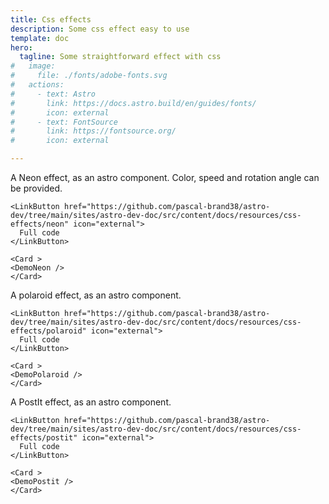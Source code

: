 ```yaml
---
title: Css effects
description: Some css effect easy to use
template: doc
hero:
  tagline: Some straightforward effect with css
#   image:
#     file: ./fonts/adobe-fonts.svg
#   actions:
#     - text: Astro
#       link: https://docs.astro.build/en/guides/fonts/
#       icon: external
#     - text: FontSource
#       link: https://fontsource.org/
#       icon: external

---
```



<CardGrid>
	<Card title='Neon Effect'>
    A Neon effect, as an astro component. Color, speed and rotation angle can be provided.

    <LinkButton href="https://github.com/pascal-brand38/astro-dev/tree/main/sites/astro-dev-doc/src/content/docs/resources/css-effects/neon" icon="external">
      Full code
    </LinkButton>
  </Card>

	<Card >
    <DemoNeon />
	</Card>
</CardGrid>

<CardGrid>
	<Card title='Polaroid'>
    A polaroid effect, as an astro component.

    <LinkButton href="https://github.com/pascal-brand38/astro-dev/tree/main/sites/astro-dev-doc/src/content/docs/resources/css-effects/polaroid" icon="external">
      Full code
    </LinkButton>
  </Card>

	<Card >
    <DemoPolaroid />
	</Card>
</CardGrid>

<CardGrid>
	<Card title='PostIt'>
    A PostIt effect, as an astro component.

    <LinkButton href="https://github.com/pascal-brand38/astro-dev/tree/main/sites/astro-dev-doc/src/content/docs/resources/css-effects/postit" icon="external">
      Full code
    </LinkButton>
  </Card>

	<Card >
    <DemoPostit />
	</Card>
</CardGrid>
